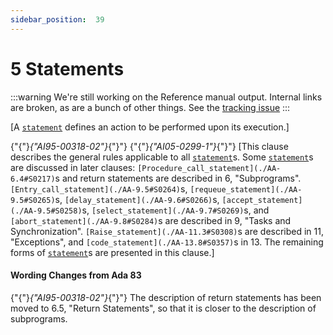 ---
sidebar_position:  39
---

# 5 Statements

:::warning
We're still working on the Reference manual output.  Internal links are broken,
as are a bunch of other things.
See the [tracking issue](https://github.com/ada-lang-io/ada-lang-io/issues/20)
:::


<p>[A <code><a href="./AA-5.1#S0167">statement</a></code> defines an action to be performed upon its execution.]</p>
<p>{"{"}<em>{"AI95-00318-02"}</em>{"}"} {"{"}<em>{"AI05-0299-1"}</em>{"}"} [This clause describes the general rules applicable to all <code><a href="./AA-5.1#S0167">statement</a></code>s. Some <code><a href="./AA-5.1#S0167">statement</a></code>s are discussed in later clauses: <code>[Procedure_call_statement](./AA-6.4#S0217)</code>s and return statements are described in 6, "Subprograms". <code>[Entry_call_statement](./AA-9.5#S0264)</code>s, <code>[requeue_statement](./AA-9.5#S0265)</code>s, <code>[delay_statement](./AA-9.6#S0266)</code>s, <code>[accept_statement](./AA-9.5#S0258)</code>s, <code>[select_statement](./AA-9.7#S0269)</code>s, and <code>[abort_statement](./AA-9.8#S0284)</code>s are described in 9, "Tasks and Synchronization". <code>[Raise_statement](./AA-11.3#S0308)</code>s are described in 11, "Exceptions", and <code>[code_statement](./AA-13.8#S0357)</code>s in 13. The remaining forms of <code><a href="./AA-5.1#S0167">statement</a></code>s are presented in this clause.] </p>

#### Wording Changes from Ada 83

<p>{"{"}<em>{"AI95-00318-02"}</em>{"}"} The description of return statements has been moved to 6.5, "Return Statements", so that it is closer to the description of subprograms. </p>
